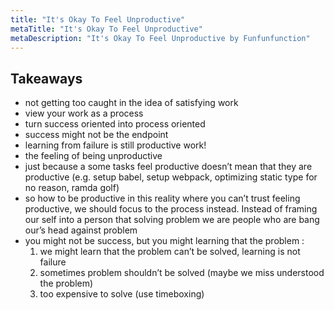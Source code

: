 ```yaml
---
title: "It's Okay To Feel Unproductive"
metaTitle: "It's Okay To Feel Unproductive"
metaDescription: "It's Okay To Feel Unproductive by Funfunfunction"
---
```



<YoutubeEmbed link="https://www.youtube.com/embed/oAt5E2xrXH8" />

Takeaways
---

-	not getting too caught in the idea of satisfying work
-	view your work as a process
-	turn success oriented into process oriented
-	success might not be the endpoint
-	learning from failure is still productive work!
-	the feeling of being unproductive
-	just because a some tasks feel productive doesn’t mean that they are productive (e.g. setup babel, setup webpack, optimizing static type for no reason, ramda golf)
-	so how to be productive in this reality where you can’t trust feeling productive, we should focus to the process instead. Instead of framing our self into a person that solving problem we are people who are bang our’s head against problem
-	you might not be success, but you might learning that the problem :
	1.	we might learn that the problem can’t be solved, learning is not failure
	2.	sometimes problem shouldn’t be solved (maybe we miss understood the problem)
	3.	too expensive to solve (use timeboxing)
